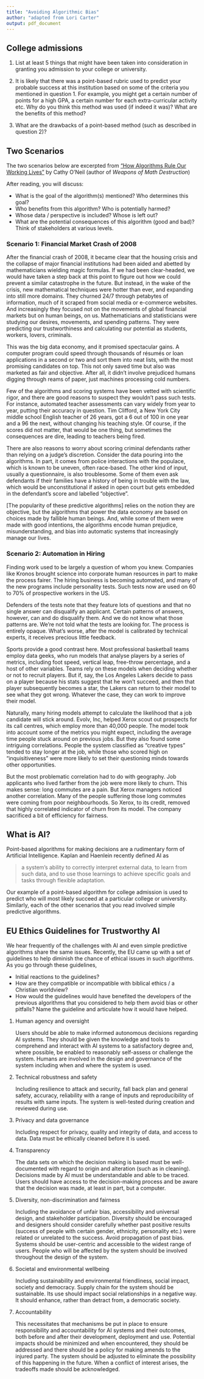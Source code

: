 ```yaml
---
title: "Avoiding Algorithmic Bias"
author: "adapted from Lori Carter"
output: pdf_document
---
```


## College admissions

1.  List at least 5 things that might have been taken into consideration in granting you admission to your college or university.

2.  It is likely that there was a point-based rubric used to predict
    your probable success at this institution based on some of the
    criteria you mentioned in question 1. For example, you might get a certain number of points for a high GPA, a certain number for each extra-curricular activity etc. Why do you think this method was used
(if indeed it was)? What are the benefits of this method?

3.  What are the drawbacks of a point-based method (such as described in question 2)?

## Two Scenarios

The two scenarios below are excerpted from
["How Algorithms Rule Our Working Lives"](https://www.theguardian.com/science/2016/sep/01/how-algorithms-rule-our-working-lives)
by Cathy O’Neil (author of *Weapons of Math Destruction*)

After reading, you will discuss:

+ What is the goal of the algorithm(s) mentioned? Who determines this goal?
+ Who benefits from this algorithm? Who is potentially harmed?
+ Whose data / perspective is included? Whose is left out?
+ What are the potential consequences of this algorithm (good and bad)? Think of stakeholders at various levels. 

### Scenario 1: Financial Market Crash of 2008

<!-- Algorithms as objective agents -->

After the financial crash of 2008, it became clear that the housing
crisis and the collapse of major financial institutions had been aided and abetted by mathematicians wielding magic formulas. If we had been clear-headed, we would have taken a step back at this point to figure out how we could prevent a similar catastrophe in the future. But instead, in the wake of the crisis, new mathematical techniques were hotter than ever, and expanding into still more domains. They churned 24/7 through petabytes of information, much of it scraped from social media or e-commerce websites. And increasingly they focused not on the movements of global financial markets but on human beings, on us. Mathematicians and statisticians were studying our desires, movements, and spending patterns. They were predicting our trustworthiness and calculating our potential as students, workers, lovers, criminals.

This was the big data economy, and it promised spectacular gains. A
computer program could speed through thousands of résumés or loan
applications in a second or two and sort them into neat lists, with the most promising candidates on top. This not only saved time but also was marketed as fair and objective. After all, it didn’t involve prejudiced humans digging through reams of paper, just machines processing cold numbers.

Few of the algorithms and scoring systems have been vetted with
scientific rigor, and there are good reasons to suspect they wouldn’t
pass such tests. For instance, automated teacher assessments can vary
widely from year to year, putting their accuracy in question. Tim
Clifford, a New York City middle school English teacher of 26 years, got a 6 out of 100 in one year and a 96 the next, without changing his teaching style. Of course, if the scores did not matter, that would be one thing, but sometimes the consequences are dire, leading to teachers being fired.

There are also reasons to worry about scoring criminal defendants rather than relying on a judge’s discretion. Consider the data pouring into the algorithms. In part, it comes from police interactions with the populace, which is known to be uneven, often race-based. The other kind of input, usually a questionnaire, is also troublesome. Some of them even ask defendants if their families have a history of being in trouble with the law, which would be unconstitutional if asked in open court but gets embedded in the defendant’s score and labelled “objective”.

[The popularity of these predictive algorithms] relies on the notion
they are objective, but the algorithms that power the data economy are based on choices made by fallible human beings. And, while some of them were made with good intentions, the algorithms encode human prejudice, misunderstanding, and bias into automatic systems that increasingly manage our lives.

### Scenario 2: Automation in Hiring

<!-- Algorithms as screeners without feedback -->

Finding work used to be largely a question of whom you knew. Companies like Kronos brought science into corporate human resources in part to make the process fairer. The hiring business is becoming automated, and many of the new programs include personality tests. Such tests now are used on 60 to 70% of prospective workers in the US.

Defenders of the tests note that they feature lots of questions and
that no single answer can disqualify an applicant. Certain patterns of answers, however, can and do disqualify them. And we do not know what those patterns are. We’re not told what the tests are looking for. The process is entirely opaque. What’s worse, after the model is
calibrated by technical experts, it receives precious little feedback.

Sports provide a good contrast here. Most professional basketball
teams employ data geeks, who run models that analyse players by a
series of metrics, including foot speed, vertical leap, free-throw
percentage, and a host of other variables. Teams rely on these models
when deciding whether or not to recruit players. But if, say, the Los
Angeles Lakers decide to pass on a player because his stats suggest
that he won’t succeed, and then that player subsequently becomes a
star, the Lakers can return to their model to see what they got wrong. Whatever the case, they can work to improve their model.

Naturally, many hiring models attempt to calculate the likelihood that a job candidate will stick around. Evolv, Inc, helped Xerox scout out prospects for its call centres, which employ more than 40,000 people. The model took into account some of the metrics you might expect, including the average time people stuck around on previous jobs. But they also found some intriguing correlations. People the system classified as “creative types” tended to stay longer at the job, while those who scored high on “inquisitiveness” were more likely to set their questioning minds towards other opportunities.

But the most problematic correlation had to do with geography. Job
applicants who lived farther from the job were more likely to churn.
This makes sense: long commutes are a pain. But Xerox managers noticed another correlation. Many of the people suffering those long commutes were coming from poor neighbourhoods. So Xerox, to its credit, removed that highly correlated indicator of churn from its model. The company sacrificed a bit of efficiency for fairness.

## What is AI?

Point-based algorithms for making decisions are a rudimentary form
of Artificial Intelligence. Kaplan and Haenlein recently defined AI
as 

> a system's ability to correctly interpret external data, to
learn from such data, and to use those learnings to achieve specific
goals and tasks through flexible adaptation. 
    
Our example of a point-based algorithm for college admission is used to predict who will most likely succeed at a particular college or university. Similarly, each of the other scenarios that you read involved simple predictive algorithms.

## EU Ethics Guidelines for Trustworthy AI

We hear frequently of the challenges with AI and even simple
predictive algorithms share the same issues. Recently, the EU came up
with a set of guidelines to help diminish the chance of ethical issues in such algorithms. As you go through these guidelines, 

+ Initial reactions to the guidelines?
+ How are they compatible or incompatible with biblical ethics / a Christian worldview? 
+ How would the guidelines would have benefited the developers of the previous algorithms that you considered to help them avoid bias or other pitfalls? Name the guideline and articulate how it would have helped.

1. Human agency and oversight

    Users should be able to make informed autonomous decisions regarding AI systems. They should be given the knowledge and tools to comprehend and interact with AI systems to a satisfactory degree and, where possible, be enabled to reasonably self-assess or challenge the system. Humans are involved in the design and governance of the system including when and where the system is used.

2. Technical robustness and safety

    Including resilience to attack and security, fall back plan and general safety, accuracy, reliability with a range of inputs and reproducibility of results with same inputs. The system is well-tested during creation and reviewed during use.

3. Privacy and data governance

    Including respect for privacy, quality and integrity of data, and access to data. Data must be ethically cleaned before it is used.

4. Transparency

    The data sets on which the decision making is based must be
well-documented with regard to origin and alteration (such as in
cleaning). Decisions made by AI must be understandable and able to be
traced. Users should have access to the decision-making process and be aware that the decision was made, at least in part, but a computer.

5. Diversity, non-discrimination and fairness

    Including the avoidance of unfair bias, accessibility and universal design, and stakeholder participation. Diversity should be encouraged and designers should consider carefully whether past positive results (success of people with certain gender, ethnicity, personality etc.) were related or unrelated to the success. Avoid propagation of past bias. Systems should be user-centric and accessible to the widest range of users. People who will be affected by the system should be involved throughout the design of the system.

6. Societal and environmental wellbeing

    Including sustainability and environmental friendliness, social impact, society and democracy. Supply chain for the system should be
sustainable. Its use should impact social relationships in a negative
way. It should enhance, rather than detract from, a democratic society.

7. Accountability

    This necessitates that mechanisms be put in place to ensure
responsibility and accountability for AI systems and their outcomes,
both before and after their development, deployment and use. Potential impacts should be minimized and when encountered, they should be addressed and there should be a policy for making amends to the injured party. The system should be adjusted to eliminate the possibility of this happening in the future. When a conflict of interest arises, the tradeoffs made should be acknowledged.

